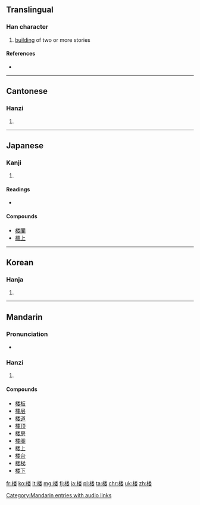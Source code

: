 {{also|樓}}
==Translingual==

===Han character===
{{Han char|rn=75|rad=木|as=09|sn=13|four=|canj=木火木女 (DFDV)}}

# [[building]] of two or more stories

====References====
* {{Han ref|kx=0542.191|dkj=15212|dj=0930.190|hdz=21255.030|uh=697C|ud=27004}}

----

==Cantonese==

===Hanzi===
{{yue-hanzi|jyut=|y=lau4|tra=樓}}

# {{defn|lang=yue|sort=木09}}

----

==Japanese==

===Kanji===
{{ja-kanji|grade=c|rs=木09}}

# {{defn|lang=ja|sort=木09}}

====Readings====
* {{ja-readings|on=[[ろう]] (rō)|kun=[[たかどの]] (takadono)}}

====Compounds====
* [[楼閣]]
* [[楼上]]

----

==Korean==

===Hanja===
{{ko-hanja|hangeul=루>누|eumhun=|rv=ru>nu|mr=ru>nu|y=lwu>nwu}}

# {{defn|lang=ko|sort=木09}}

----

==Mandarin==

===Pronunciation===
* {{audio|zh-lóu.ogg|audio}}

===Hanzi===
{{cmn-hanzi|tra=樓|pin=[[lóu]] ([[lou2]])|wg=lou<sup>2</sup>}}

# {{defn|lang=cmn|sort=木09}}

====Compounds====
* [[楼板]]
* [[楼层]]
* [[楼道]]
* [[楼顶]]
* [[楼房]]
* [[楼阁]]
* [[楼上]]
* [[楼台]]
* [[楼梯]]
* [[楼下]]

[[Category:Mandarin entries with audio links]]

[[fr:楼]]
[[ko:楼]]
[[lt:楼]]
[[mg:楼]]
[[fj:楼]]
[[ja:楼]]
[[pl:楼]]
[[ta:楼]]
[[chr:楼]]
[[uk:楼]]
[[zh:楼]]